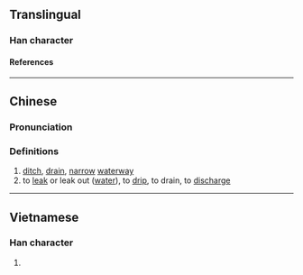 {{character info}}
==Translingual==

===Han character===
{{Han char|rn=85|rad=水|as=04|sn=7|four=|canj=ENIN|ids=⿰氵予}}

====References====
{{Han ref|kx=0609.090|dkj=17180|dj=1002.060|hdz=31576.040|uh=6C7F}}

----

==Chinese==
{{zh-forms}}

===Pronunciation===
{{zh-pron
|m=xù
|c=zeoi6
|mc=
|oc=
|cat=n,v
}}

===Definitions===
{{zh-hanzi}}

# [[ditch]], [[drain]], [[narrow]] [[waterway]]
# to [[leak]] or leak out ([[water]]), to [[drip]], to drain, to [[discharge]]

----

==Vietnamese==

===Han character===
{{vi-readings|rs=水04|reading=dơ}}

# {{rfdef|vi|sort=水04}}